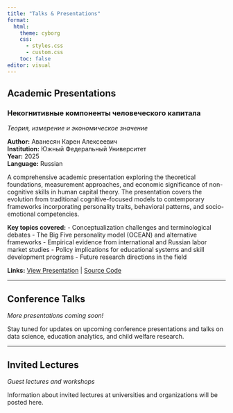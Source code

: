 ```yaml
---
title: "Talks & Presentations"
format:
  html:
    theme: cyborg
    css: 
      - styles.css
      - custom.css
    toc: false
editor: visual
---
```




## Academic Presentations

### Некогнитивные компоненты человеческого капитала
*Теория, измерение и экономическое значение*

**Author:** Аванесян Карен Алексеевич  
**Institution:** Южный Федеральный Университет  
**Year:** 2025  
**Language:** Russian

A comprehensive academic presentation exploring the theoretical foundations, measurement approaches, and economic significance of non-cognitive skills in human capital theory. The presentation covers the evolution from traditional cognitive-focused models to contemporary frameworks incorporating personality traits, behavioral patterns, and socio-emotional competencies.

**Key topics covered:**
- Conceptualization challenges and terminological debates
- The Big Five personality model (OCEAN) and alternative frameworks
- Empirical evidence from international and Russian labor market studies
- Policy implications for educational systems and skill development programs
- Future research directions in the field

**Links:** [View Presentation](conference_presentation.html){target="_blank"} | [Source Code](conference_presentation.qmd){target="_blank"}

---

## Conference Talks

*More presentations coming soon!*

Stay tuned for updates on upcoming conference presentations and talks on data science, education analytics, and child welfare research.

---

## Invited Lectures

*Guest lectures and workshops*

Information about invited lectures at universities and organizations will be posted here.

